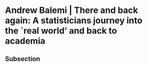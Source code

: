 # Andrew Balemi | There and back again: A statisticians journey into the `real world' and back to academia {-}

## Subsection 


